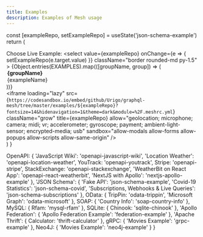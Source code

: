 ```yaml
---
title: Examples
description: Examples of Mesh usage
---
```



<LiveDemo />

  const [exampleRepo, setExampleRepo] = useState('json-schema-example')
  return (
    <div className="min-h-[calc(100vh-var(--nextra-navbar-height))] flex flex-col">
      <div className="flex items-center justify-center gap-2 py-8">
        Choose Live Example:
        <select
          value={exampleRepo}
          onChange={e => {
            setExampleRepo(e.target.value)
          }}
          className="border rounded-md py-1.5"
        >
          {Object.entries(EXAMPLES).map(([groupName, group]) => (
            <optgroup key={groupName} label={groupName}>
              {Object.entries(group).map(([exampleName, value]) => (
                <option key={exampleName} label={exampleName} value={value}>
                  {exampleName}
                </option>
              ))}
            </optgroup>
          ))}
        </select>
      </div>
      <iframe
        loading="lazy"
        src={`https://codesandbox.io/embed/github/Urigo/graphql-mesh/tree/master/examples/${exampleRepo}?fontsize=14&hidenavigation=1&theme=dark&module=%2F.meshrc.yml`}
        className="grow"
        title={exampleRepo}
        allow="geolocation; microphone; camera; midi; vr; accelerometer; gyroscope; payment; ambient-light-sensor; encrypted-media; usb"
        sandbox="allow-modals allow-forms allow-popups allow-scripts allow-same-origin"
      />
    </div>
  )
}

  OpenAPI: {
    'JavaScript Wiki': 'openapi-javascript-wiki',
    'Location Weather': 'openapi-location-weather',
    YouTrack: 'openapi-youtrack',
    Stripe: 'openapi-stripe',
    StackExchange: 'openapi-stackexchange',
    'WeatherBit on React App': 'openapi-react-weatherbit',
    'NextJS with Apollo': 'nextjs-apollo-example'
  },
  'JSON Schema': {
    'Fake API': 'json-schema-example',
    'Covid-19 Statistics': 'json-schema-covid',
    'Subscriptions, Webhooks & Live Queries': 'json-schema-subscriptions'
  },
  OData: {
    TripPin: 'odata-trippin',
    'Microsoft Graph': 'odata-microsoft'
  },
  SOAP: {
    'Country Info': 'soap-country-info'
  },
  MySQL: {
    Rfam: 'mysql-rfam'
  },
  SQLite: {
    Chinook: 'sqlite-chinook'
  },
  'Apollo Federation': {
    'Apollo Federation Example': 'federation-example'
  },
  'Apache Thrift': {
    Calculator: 'thrift-calculator'
  },
  gRPC: {
    'Movies Example': 'grpc-example'
  },
  Neo4J: {
    'Movies Example': 'neo4j-example'
  }
}
